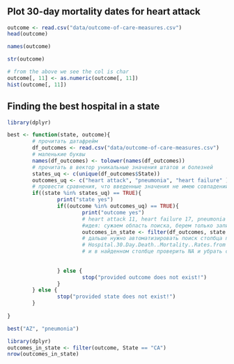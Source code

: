 #

## Plot 30-day mortality dates for heart attack

```r
outcome <- read.csv("data/outcome-of-care-measures.csv")
head(outcome)
```
```r
names(outcome)
```
```r
str(outcome)
```
```r
# from the above we see the col is char
outcome[, 11] <- as.numeric(outcome[, 11])
hist(outcome[, 11]) 
```
## Finding the best hospital in a state

```r
library(dplyr) 

best <- function(state, outcome){
        # прочитать датафрейм
        df_outcomes <- read.csv("data/outcome-of-care-measures.csv")
        # маленькие буквы
        names(df_outcomes) <- tolower(names(df_outcomes))
        # прочитать в вектор уникальные значения штатов и болезней
        states_uq <- c(unique(df_outcomes$State))
        outcomes_uq <- c("heart attack", "pneumonia", "heart failure" )
        # провести сравнения, что введенные значения не имею совпадений в векторе
        if((state %in% states_uq) == TRUE){
                print("state yes")
                if((outcome %in% outcomes_uq) == TRUE){
                        print("outcome yes")
                        # heart attack 11, heart failure 17, pneumonia 23
                        #идея: сужаем область поиска, берем только записи штата в отдельный датафрейм
                        outcomes_in_state <- filter(df_outcomes, state == state)
                        # дальше нужно автоматизировать поиск столбца по фразам                         
                        # Hospital.30.Day.Death..Mortality..Rates.from НАЗВАНИЕ ЗАДАННОЙ БОЛЕЗНИ
                        # и в найденном столбце проверить NA и убрать строки и привести к as.numeric()
                        
                        
                } else {
                        stop("provided outcome does not exist!")
                }
        } else {
                stop("provided state does not exist!")
        }
        
}
```


```r
best("AZ", "pneumonia")
```
```r
library(dplyr)
outcomes_in_state <- filter(outcome, State == "CA")
nrow(outcomes_in_state)
```
```r

```


